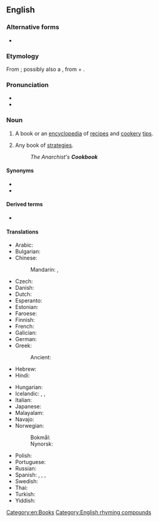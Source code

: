 {{also|cook book}}
==English==
{{wikipedia}}

===Alternative forms===
* {{l|en|cook book}}

===Etymology===
From {{compound|en|cook|book}}; possibly also a {{calque|en|de|Kochbuch|nocap=1}}, from {{m|de|kochen||cook}} + {{m|de|Buch||book}}.

===Pronunciation===
* {{IPA|en|/ˈkʊkˌbʊk/}}
* {{audio|en|en-us-cookbook.ogg|Audio (US)}}

===Noun===
{{en-noun}}

# A book or an [[encyclopedia]] of [[recipe]]s and [[cookery]] [[tip]]s.
# {{lb|en|by extension}} Any book of [[strategy|strategies]].
#: ''The Anarchist's '''Cookbook'''''

====Synonyms====
* {{l|en|cookery book}}
* {{l|en|recipe book}}

====Derived terms====
* {{l|en|cookbookery}}

====Translations====
{{trans-top|book of cooking recipes}}
* Arabic: {{t|ar|كِتَاب طَبْخ|m}}
* Bulgarian: {{t|bg|готварска кни́га|f}}
* Chinese:
*: Mandarin: {{t+|cmn|菜譜|sc=Hani}}, {{t+|cmn|菜谱|tr=càipǔ|sc=Hani}}
* Czech: {{t+|cs|kuchařka|f}}
* Danish: {{t+|da|kogebog|c}}
* Dutch: {{t+|nl|kookboek|n}}
* Esperanto: {{t|eo|kuirlibro}}
* Estonian: {{t|et|kokaraamat}}
* Faroese: {{t|fo|kókibók|f}}
* Finnish: {{t+|fi|keittokirja}}
* French: {{t|fr|livre de cuisine|m}}
* Galician: {{t|gl|libro de receitas|m}}
* German: {{t+|de|Kochbuch|n}}
* Greek:
*: Ancient: {{t|grc|ὀψαρτυσία|f}}
* Hebrew: {{t|he|ספר בישול|m|tr=sefer bishul|sc=Hebr}}
* Hindi: {{t|hi|पाक कला पुस्तक|f}}
{{trans-mid}}
* Hungarian: {{t+|hu|szakácskönyv}}
* Icelandic: {{t+|is|matreiðslubók|f}}, {{t|is|kokkabók|f}}, {{t|is|uppskriftabók|f}}
* Italian: {{t+|it|ricettario|m}}
* Japanese: {{t|ja|料理の本|tr=りょうりのほん, ryōri no hon|sc=Jpan}}
* Malayalam: {{t+|ml|പാചകപുസ്തകം}}
* Navajo: {{t|nv|chʼiyáán ííłʼíní binaaltsoos}}
* Norwegian:
*: Bokmål: {{t|nb|kokebok|m|f}}
*: Nynorsk: {{t|nn|kokebok|f}}
* Polish: {{t+|pl|książka kucharska|f}}
* Portuguese: {{t|pt|[[livro]] [[de]] [[receitas]]|m}}
* Russian: {{t+|ru|пова́ренная кни́га|f}}
* Spanish: {{t|es|[[libro]] [[de]] [[recetas]]|m}}, {{t|es|recetario|m}}, {{t|es|recetario|m}}, {{t|es|libro de cocina|m}}
* Swedish: {{t+|sv|kokbok|c}}
* Thai: {{t|th|ตำราอาหาร|tr=dtam-raa-aa-hǎan}}
* Turkish: {{t+|tr|yemek kitabı}}
* Yiddish: {{t|yi|קאָכבוך|n|sc=Hebr}}
{{trans-bottom}}

[[Category:en:Books]]
[[Category:English rhyming compounds]]